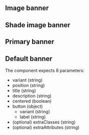 

## Image banner

<Playground playgroundLink="/storybook/ec/index.html?selectedKind=HeroBanner&selectedStory=image&stories=0">
  <HeroBanner
    variant="image"
    title={demoContentImage.title}
    description={demoContentImage.description}
    button={demoContentImage.button}
    image={demoContentImage.image}
    centered={demoContentImage.centered}
  />
</Playground>

## Shade image banner

<Playground playgroundLink="/storybook/ec/index.html?selectedKind=HeroBanner&selectedStory=image-shade&stories=0">
  <HeroBanner
    variant="image-shade"
    title={demoContentImageShade.title}
    description={demoContentImageShade.description}
    button={demoContentImageShade.button}
    image={demoContentImageShade.image}
    centered={demoContentImageShade.centered}
  />
</Playground>

## Primary banner

<Playground playgroundLink="/storybook/ec/index.html?selectedKind=HeroBanner&selectedStory=primary&stories=0">
  <HeroBanner
    variant="primary"
    title={demoContentPrimary.title}
    description={demoContentPrimary.description}
    button={demoContentPrimary.button}
    centered={demoContentPrimary.centered}
  />
</Playground>

## Default banner

<Playground playgroundLink="/storybook/ec/index.html?selectedKind=HeroBanner&selectedStory=default&stories=0">
  <HeroBanner
    variant="default"
    title={demoContentDefault.title}
    description={demoContentDefault.description}
    button={demoContentDefault.button}
    centered={demoContentDefault.centered}
  />
</Playground>

The component expects 8 parameters:

- variant (string)
- position (string)
- title (string)
- description (string)
- centered (boolean)
- button (object)
  - variant (string)
  - label (string)
- (optional) extraClasses (string)
- (optional) extraAttributes (string)
